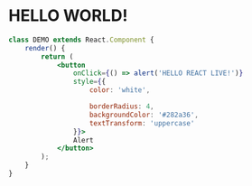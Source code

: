 # HELLO WORLD!

```jsx
class DEMO extends React.Component {
	render() {
		return (
			<button
				onClick={() => alert('HELLO REACT LIVE!')}
				style={{
					color: 'white',

					borderRadius: 4,
					backgroundColor: '#282a36',
					textTransform: 'uppercase'
				}}>
				Alert
			</button>
		);
	}
}
```
